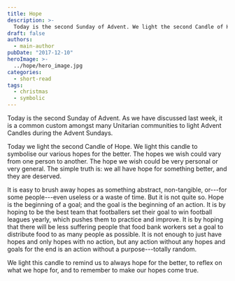 ```yaml
---
title: Hope
description: >-
  Today is the second Sunday of Advent. We light the second Candle of Hope. We light this candle to symbolise our various hopes for the better.
draft: false
authors:
  - main-author
pubDate: "2017-12-10"
heroImage: >-
  ../hope/hero_image.jpg
categories:
  - short-read
tags:
  - christmas
  - symbolic
---
```


Today is the second Sunday of Advent. As we have discussed last week, it is a common custom amongst many Unitarian communities to light Advent Candles during the Advent Sundays.

Today we light the second Candle of Hope. We light this candle to symbolise our various hopes for the better. The hopes we wish could vary from one person to another. The hope we wish could be very personal or very general. The simple truth is: we all have hope for something better, and they are deserved.

It is easy to brush away hopes as something abstract, non-tangible, or---for some people---even useless or a waste of time. But it is not quite so. Hope is the beginning of a goal; and the goal is the beginning of an action. It is by hoping to be the best team that footballers set their goal to win football leagues yearly, which pushes them to practice and improve. It is by hoping that there will be less suffering people that food bank workers set a goal to distribute food to as many people as possible. It is not enough to just have hopes and only hopes with no action, but any action without any hopes and goals for the end is an action without a purpose---totally random.

We light this candle to remind us to always hope for the better, to reflex on what we hope for, and to remember to make our hopes come true.